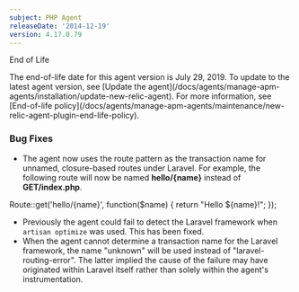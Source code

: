 ```yaml
---
subject: PHP Agent
releaseDate: '2014-12-19'
version: 4.17.0.79
---
```


End of Life

<Callout variant="important">
  The end-of-life date for this agent version is July 29, 2019. To update to the latest agent version, see [Update the agent](/docs/agents/manage-apm-agents/installation/update-new-relic-agent). For more information, see [End-of-life policy](/docs/agents/manage-apm-agents/maintenance/new-relic-agent-plugin-end-life-policy).
</Callout>

### Bug Fixes

* The agent now uses the route pattern as the transaction name for unnamed, closure-based routes under Laravel. For example, the following route will now be named **hello/&#x7B;name}** instead of **GET/index.php**.

Route::get('hello/&#x7B;name}', function($name) &#x7B; return "Hello $&#x7B;name}!"; });

* Previously the agent could fail to detect the Laravel framework when `artisan optimize` was used. This has been fixed.
* When the agent cannot determine a transaction name for the Laravel framework, the name "unknown" will be used instead of "laravel-routing-error". The latter implied the cause of the failure may have originated within Laravel itself rather than solely within the agent's instrumentation.
